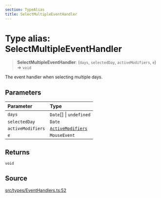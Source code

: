 ```yaml
---
section: TypeAlias
title: SelectMultipleEventHandler
---
```


# Type alias: SelectMultipleEventHandler

> **SelectMultipleEventHandler**: (`days`, `selectedDay`, `activeModifiers`, `e`) => `void`

The event handler when selecting multiple days.

## Parameters

| Parameter | Type |
| :------ | :------ |
| `days` | `Date`[] \| `undefined` |
| `selectedDay` | `Date` |
| `activeModifiers` | [`ActiveModifiers`](/api/latest/type-aliases/ActiveModifiers.mdx) |
| `e` | `MouseEvent` |

## Returns

`void`

## Source

[src/types/EventHandlers.ts:52](https://github.com/gpbl/react-day-picker/blob/a8bfa5451/src/types/EventHandlers.ts#L52)
